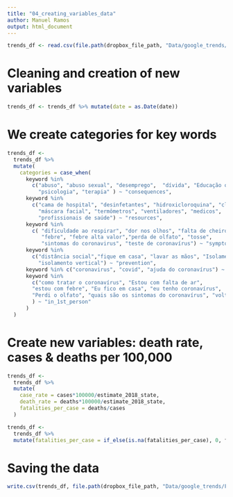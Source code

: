 ```yaml
---
title: "04_creating_variables_data"
author: Manuel Ramos
output: html_document
---
```


```r
trends_df <- read.csv(file.path(dropbox_file_path, "Data/google_trends/FinalData/brazil_admin_trends_clean.csv"))
```

# Cleaning and creation of new variables
```r
trends_df <- trends_df %>% mutate(date = as.Date(date))
```

# We create categories for key words

```r
trends_df <- 
  trends_df %>% 
  mutate(
    categories = case_when(
      keyword %in% 
        c("abuso", "abuso sexual", "desemprego",  "dívida", "Educação online",
          "psicologia", "terapia" ) ~ "consequences",
      keyword %in% 
        c("cama de hospital", "desinfetantes", "hidroxicloroquina", "cloroquina",
          "máscara facial", "termômetros", "ventiladores", "medicos", 
          "profissionais de saúde") ~ "resources",
      keyword %in% 
        c( "dificuldade ao respirar", "dor nos olhos", "falta de cheiro", 
           "febre", "febre alta valor","perda de olfato", "tosse",
           "sintomas do coronavirus", "teste de coronavírus") ~ "symptoms",
      keyword %in% 
        c("distância social","fique em casa", "lavar as mãos", "Isolamento social", 
          "isolamento vertical") ~ "prevention", 
      keyword %in% c("coronavirus", "covid", "ajuda do coronavírus") ~ "virus", 
      keyword %in% 
        c("como tratar o coronavírus", "Estou com falta de ar",
        "estou com febre", "Eu fico em casa", "eu tenho coronavírus",
        "Perdi o olfato", "quais são os sintomas do coronavírus", "volta brasil"
        ) ~ "in_1st_person"
      )
  )
```

# Create new variables: death rate, cases & deaths per 100,000

```r
trends_df <- 
  trends_df %>% 
  mutate(
    case_rate = cases*100000/estimate_2018_state, 
    death_rate = deaths*100000/estimate_2018_state, 
    fatalities_per_case = deaths/cases
  )

trends_df <- 
  trends_df %>% 
  mutate(fatalities_per_case = if_else(is.na(fatalities_per_case), 0, fatalities_per_case))
```


# Saving the data
```r
write.csv(trends_df, file.path(dropbox_file_path, "Data/google_trends/FinalData/brazil_trends_clean_final.csv"), row.names = F)
```
